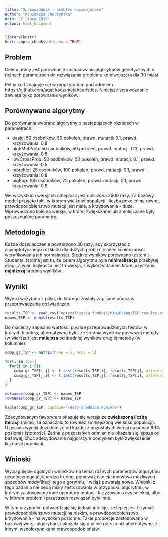 ```yaml
---
title: "Sprawozdanie - problem komiwojażera"
author: "Agnieszka Choczyńska"
date: "2 lipca 2019"
output: html_document
---
```


```r
library(knitr)
knitr::opts_chunk$set(echo = TRUE)
```

## Problem

Celem pracy jest porównanie zastosowania algorytmów genetycznych o różnych parametrach do rozwiązania problemu komiwojażera dla 30 miast.

Pełny kod znajduje się w repozytorium pod adresem <https://github.com/agachocz/metaheuristics>. Niniejsze sprawozdanie zawiera tylko porównanie wyników.


## Porównywane algorytmy

Do porównania wybrano algorytmy o następujących różnicach w parametrach:

- basic: 50 osobników, 50 pokoleń, prawd. mutacji: 0.1, prawd. krzyżowania: 0.8
- highMutProb: 50 osobników, 50 pokoleń, prawd. mutacji: 0.3, prawd. krzyżowania: 0.8
- lowCrossProb: 50 osobników, 50 pokoleń, prawd. mutacji: 0.1, prawd. krzyżowania: 0.5
- moreIter: 25 osobników, 100 pokoleń, prawd. mutacji: 0.1, prawd. krzyżowania: 0.8
- bigPop: 100 osobników, 25 pokoleń, prawd. mutacji: 0.1, prawd. krzyżowania: 0.8

We wszystkich wersjach odległość jest obliczona 2500 razy. Za bazowy model przyjęto taki, w którym wielkość populacji i liczba pokoleń są równe, prawdopodobieństwo mutacji jest małe, a krzyżowania - duże. Wprowadzono kolejno wersje, w której zwiększane lub zmniejszane były poszczególne parametry.


## Metodologia

Każde doświadczenie powtórzono 30 razy, aby skorzystać z asymptotycznego rozkładu dla dużych prób i nie mieć konieczności weryfikowania ich normalności. Średnie wyników porównano testem t-Studenta. Istotne jest tu, że celem algorytmu była **minimalizacja** przebytej drogi, a więc najlepsza jest ta wersja, z wykorzystaniem której uzyskano **najniższą** średnią wyników.


## Wyniki

Wyniki wczytano z pliku, do którego zostały zapisane podczas przeprowadzania doświadczeń.

```r
results_TSP <- read.csv("optymalizacja_funkcji/bin/Debug/TSP_results.txt", sep=";", dec=",")[1:5]
names_TSP <- names(results_TSP)
```

Do macierzy zapisano wartości p.value przeprowadzonych testów, w których hipotezą alternatywną było, że średnia wyników pierwszej metody (w wierszu) jest **mniejsza** od średniej wyników drugiej metody (w kolumnie). 

```r
comp_gr_TSP <- matrix(nrow = 5, ncol = 5)

for(i in 1:5){
  for(j in i:5){
    comp_gr_TSP[i,j] <- t.test(results_TSP[i], results_TSP[j], alternative = "less")$p.value
    comp_gr_TSP[j,i] <- t.test(results_TSP[j], results_TSP[i], alternative = "less")$p.value
  }
}

colnames(comp_gr_TSP) <- names_TSP
rownames(comp_gr_TSP) <- names_TSP

kable(comp_gr_TSP, caption="Testy średnich wyników")
```


Zdecydowanym faworytem okazuje się wersja ze **zwiększoną liczbą iteracji** (mimo, że oznaczało to również zmniejszoną wielkość populacji). Uzyskała wyniki dużo lepsze od każdej z pozostałych wersji na ponad 99% poziomie istotności. Żadna z pozostałych odmian nie okazała się lepsza od bazowej, choć zdecydowanie najgorszym pomysłem było zwiększenie liczności populacji.


## Wnioski

Wyciągnięcie ogólnych wniosków na temat różnych parametrów algorytmu genetycznego jest bardzo trudne, ponieważ istnieje mnóstwo możliwych sposobów modyfikacji tego algorytmu, i wciąż powstają nowe. Wnioski z tego badania nie będą miały zastosowania w przypadku algorytmu, w którym zastosowano inne operatory mutacji, krzyżowania czy selekcji, albo w którym problem i przestrzeń rozwiązań były inne.

W tym przypadku potwierdzają się jednak intuicje, że lepiej jest trzymać prawdopodobieństwo mutacji na niskim, a prawdopodobieństwo krzyżowania - na wysokim poziomie. Takie proporcje zastosowano w bazowej wersji algorytmu, i okazała się ona nie gorsza niż alternatywne, z innymi współczynnikami prawdopodobieństw.